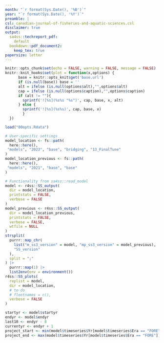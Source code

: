 ```yaml
---
month: "`r format(Sys.Date(), '%B')`"
year: "`r format(Sys.Date(), '%Y')`"
preamble: |
csl: canadian-journal-of-fisheries-and-aquatic-sciences.csl
disclaimer: true
output:
  sa4ss::techreport_pdf:
    default
  bookdown::pdf_document2:
    keep_tex: true
papersize: letter
---
```


```r
knitr::opts_chunk$set(echo = FALSE, warning = FALSE, message = FALSE)
knitr::knit_hooks$set(plot = function(x,options) {
      base = knitr::opts_knit$get('base.url')
      if (is.null(base)) base = ''
      alt = ifelse (is.null(options$alt),"",options$alt)
      cap = ifelse (is.null(options$caption),"",options$caption)
      if (alt != ""){
        sprintf('![%s](%s%s "%s")', cap, base, x, alt)
      } else {
        sprintf('![%s](%s%s)', cap, base, x)
        }
  })

load("00opts.Rdata")
```

```r
# User-specific settings
model_location <- fs::path(
  here::here(),
 "models", "2023", "base", "bridging", "13_FinalTune"
)
model_location_previous <- fs::path(
  here::here(),
 "models", "2021", "base", "base"
)

# Functionality from sa4ss::read_model
model <- r4ss::SS_output(
  dir = model_location,
  printstats = FALSE,
  verbose = FALSE
)
model_previous <- r4ss::SS_output(
  dir = model_location_previous,
  printstats = FALSE,
  verbose = FALSE,
  wtfile = NULL
)
strsplit(
  purrr::map_chr(
    list("m_ss3_version" = model, "mp_ss3_version" = model_previous),
    "SS_version"
  ),
  split = ";"
) |>
  purrr::map(1) |>
  list2env(env = environment())
r4ss::SS_plots(
  replist = model,
  dir = model_location,
  # to do
  # fleetnames = c(),
  verbose = FALSE
)
```

```r
startyr <- model$startyr
endyr <- model$endyr
last10 <- endyr - 8
currentyr <- endyr + 1
project_start <- min(model$timeseries$Yr[model$timeseries$Era == "FORE"])
project_end <- max(model$timeseries$Yr[model$timeseries$Era == "FORE"])
```
